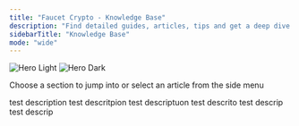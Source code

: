 ```yaml
---
title: "Faucet Crypto - Knowledge Base"
description: "Find detailed guides, articles, tips and get a deep dive on how Faucet Crypto works"
sidebarTitle: "Knowledge Base"
mode: "wide"
---
```

<img
  className="block dark:hidden"
  src="/images/hero-light.png"
  alt="Hero Light"
/>
<img
  className="hidden dark:block"
  src="/images/hero-dark.png"
  alt="Hero Dark"
/>


Choose a section to jump into or select an article from the side menu

<CardGroup cols={2}>
  <Card title="Get Started" icon="rocket" iconType="duotone" color="#9333ea" href="https://faucetcrypto.mintlify.app/get-started/">
    test description
  </Card>
  <Card title="Earning & Leveling" icon="trophy" iconType="duotone" color="#9333ea" href="https://faucetcrypto.mintlify.app/earning-and-leveling/">
    test descritpion
  </Card>
  <Card title="Items & Market" icon="gem" iconType="duotone" color="#9333ea" href="https://faucetcrypto.mintlify.app/items-and-market/">
    test descriptuon
  </Card>
  <Card title="Withdrawals" icon="money-bill-transfer" iconType="duotone" color="#9333ea" href="https://faucetcrypto.mintlify.app/withdrawals/">
    test descrito
  </Card>
  <Card title="Account & Security" icon="shield-quartered" iconType="duotone" color="#9333ea" href="https://faucetcrypto.mintlify.app/account-and-security/">
    test descrip
  </Card>
  <Card title="Tutorials" icon="square-question" iconType="duotone" color="#9333ea" href="https://faucetcrypto.mintlify.app/tutorials/">
    test descrip
  </Card>
</CardGroup>